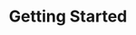 ---
title: Getting Started
icon: IconUsers
info: Discover Clairview, an open-source CRM, its features, benefits, system requirements, and how to get involved.
image: /images/user-guide/what-is-clairview/20.png
sectionInfo: A brief guide to grasp the basics of Clairview
---